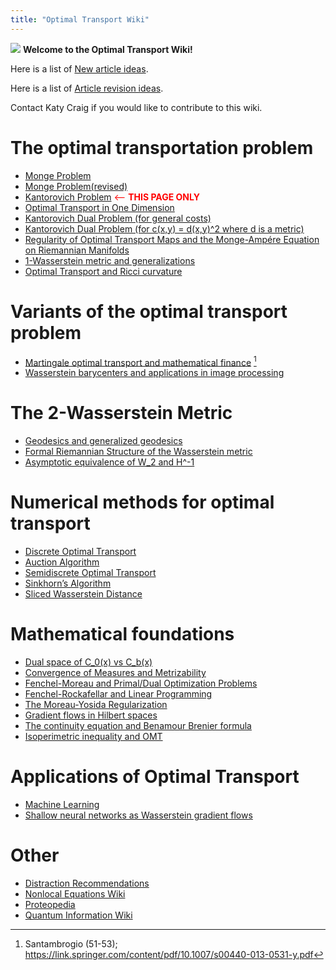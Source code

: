 ```yaml
---
title: "Optimal Transport Wiki"
---
```


![](GraphMongeSmall.png) **Welcome to the Optimal Transport Wiki!**

Here is a list of [New article ideas](tbd.qmd).

Here is a list of [Article revision ideas](tbd.qmd).

Contact Katy Craig if you would like to contribute to this wiki.

# The optimal transportation problem

-   [Monge Problem](tbd.qmd)
-   [Monge Problem(revised)](tbd.qmd)
-   [Kantorovich Problem](Kantorovich_Problem.qmd) [\<--- **THIS PAGE ONLY**]{style="color: red"}
-   [Optimal Transport in One Dimension](tbd.qmd)
-   [Kantorovich Dual Problem (for general costs)](tbd.qmd)
-   [Kantorovich Dual Problem (for c(x,y) = d(x,y)\^2 where d is a metric)](tbd.qmd)
-   [Regularity of Optimal Transport Maps and the Monge-Ampére Equation on Riemannian Manifolds](tbd.qmd)
-   [1-Wasserstein metric and generalizations](tbd.qmd)
-   [Optimal Transport and Ricci curvature](tbd.qmd)

# Variants of the optimal transport problem

-   [Martingale optimal transport and mathematical finance](tbd.qmd) [^1]
-   [Wasserstein barycenters and applications in image processing](tbd.qmd)

[^1]: Santambrogio (51-53); <https://link.springer.com/content/pdf/10.1007/s00440-013-0531-y.pdf>

# The 2-Wasserstein Metric

-   [Geodesics and generalized geodesics](tbd.qmd)
-   [Formal Riemannian Structure of the Wasserstein metric](tbd.qmd)
-   [Asymptotic equivalence of W_2 and H\^-1](tbd.qmd)

# Numerical methods for optimal transport

-   [Discrete Optimal Transport](tbd.qmd)
-   [Auction Algorithm](tbd.qmd)
-   [Semidiscrete Optimal Transport](tbd.qmd)
-   [Sinkhorn's Algorithm](tbd.qmd)
-   [Sliced Wasserstein Distance](tbd.qmd)

# Mathematical foundations

-   [Dual space of C_0(x) vs C_b(x)](tbd.qmd)
-   [Convergence of Measures and Metrizability](tbd.qmd)
-   [Fenchel-Moreau and Primal/Dual Optimization Problems](tbd.qmd)
-   [Fenchel-Rockafellar and Linear Programming](tbd.qmd)
-   [The Moreau-Yosida Regularization](tbd.qmd)
-   [Gradient flows in Hilbert spaces](tbd.qmd)
-   [The continuity equation and Benamour Brenier formula](tbd.qmd)
-   [Isoperimetric inequality and OMT](tbd.qmd)

# Applications of Optimal Transport

-   [Machine Learning](tbd.qmd)
-   [Shallow neural networks as Wasserstein gradient flows](tbd.qmd)

# Other

-   [Distraction Recommendations](tbd.qmd)
-   [Nonlocal Equations Wiki](https://web.ma.utexas.edu/mediawiki/index.php/Starting_page?)
-   [Proteopedia](http://proteopedia.org/wiki/index.php/Main_Page)
-   [Quantum Information Wiki](https://www.quantiki.org)

